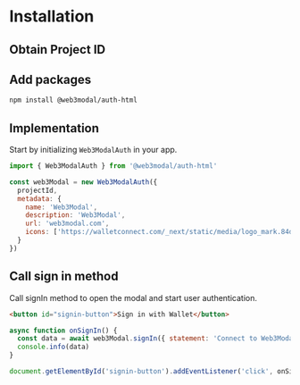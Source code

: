 
# Installation

<AboutAuthApi />

## Obtain Project ID

<ObtainProjectIdPartial />

## Add packages

```bash npm2yarn
npm install @web3modal/auth-html
```

## Implementation

Start by initializing `Web3ModalAuth` in your app.

```js
import { Web3ModalAuth } from '@web3modal/auth-html'

const web3Modal = new Web3ModalAuth({
  projectId,
  metadata: {
    name: 'Web3Modal',
    description: 'Web3Modal',
    url: 'web3modal.com',
    icons: ['https://walletconnect.com/_next/static/media/logo_mark.84dd8525.svg']
  }
})
```

## Call sign in method

Call signIn method to open the modal and start user authentication.

```html
<button id="signin-button">Sign in with Wallet</button>
```

```js
async function onSignIn() {
  const data = await web3Modal.signIn({ statement: 'Connect to Web3Modal' })
  console.info(data)
}

document.getElementById('signin-button').addEventListener('click', onSignIn)
```
